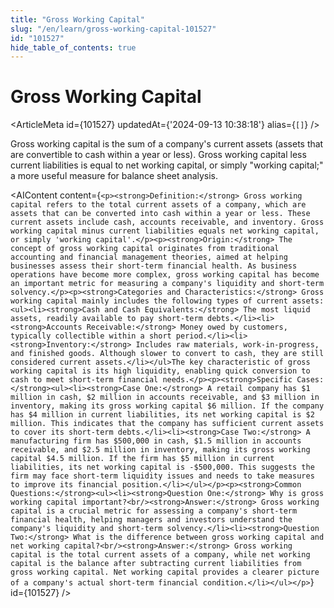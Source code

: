 ```yaml
---
title: "Gross Working Capital"
slug: "/en/learn/gross-working-capital-101527"
id: "101527"
hide_table_of_contents: true
---
```



# Gross Working Capital

<ArticleMeta id={101527} updatedAt={'2024-09-13 10:38:18'} alias={`[]`} />
<div className='border-solid border-b border-t-0 my-4 border-[var(--ifm-color-gray-300)]' />

Gross working capital is the sum of a company's current assets (assets that are convertible to cash within a year or less). Gross working capital less current liabilities is equal to net working capital, or simply "working capital;" a more useful measure for balance sheet analysis.

<AIContent content={`<p><strong>Definition:</strong> Gross working capital refers to the total current assets of a company, which are assets that can be converted into cash within a year or less. These current assets include cash, accounts receivable, and inventory. Gross working capital minus current liabilities equals net working capital, or simply 'working capital'.</p><p><strong>Origin:</strong> The concept of gross working capital originates from traditional accounting and financial management theories, aimed at helping businesses assess their short-term financial health. As business operations have become more complex, gross working capital has become an important metric for measuring a company's liquidity and short-term solvency.</p><p><strong>Categories and Characteristics:</strong> Gross working capital mainly includes the following types of current assets:<ul><li><strong>Cash and Cash Equivalents:</strong> The most liquid assets, readily available to pay short-term debts.</li><li><strong>Accounts Receivable:</strong> Money owed by customers, typically collectible within a short period.</li><li><strong>Inventory:</strong> Includes raw materials, work-in-progress, and finished goods. Although slower to convert to cash, they are still considered current assets.</li></ul>The key characteristic of gross working capital is its high liquidity, enabling quick conversion to cash to meet short-term financial needs.</p><p><strong>Specific Cases:</strong><ul><li><strong>Case One:</strong> A retail company has $1 million in cash, $2 million in accounts receivable, and $3 million in inventory, making its gross working capital $6 million. If the company has $4 million in current liabilities, its net working capital is $2 million. This indicates that the company has sufficient current assets to cover its short-term debts.</li><li><strong>Case Two:</strong> A manufacturing firm has $500,000 in cash, $1.5 million in accounts receivable, and $2.5 million in inventory, making its gross working capital $4.5 million. If the firm has $5 million in current liabilities, its net working capital is -$500,000. This suggests the firm may face short-term liquidity issues and needs to take measures to improve its financial position.</li></ul></p><p><strong>Common Questions:</strong><ul><li><strong>Question One:</strong> Why is gross working capital important?<br/><strong>Answer:</strong> Gross working capital is a crucial metric for assessing a company's short-term financial health, helping managers and investors understand the company's liquidity and short-term solvency.</li><li><strong>Question Two:</strong> What is the difference between gross working capital and net working capital?<br/><strong>Answer:</strong> Gross working capital is the total current assets of a company, while net working capital is the balance after subtracting current liabilities from gross working capital. Net working capital provides a clearer picture of a company's actual short-term financial condition.</li></ul></p>`} id={101527} />
